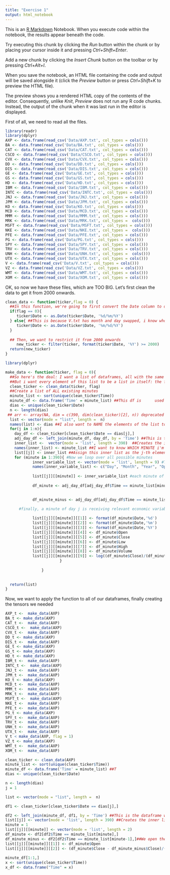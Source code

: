 ```yaml
---
title: "Exercise 1"
output: html_notebook
---
```


This is an [R Markdown](http://rmarkdown.rstudio.com) Notebook. When you execute code within the notebook, the results appear beneath the code. 

Try executing this chunk by clicking the *Run* button within the chunk or by placing your cursor inside it and pressing *Ctrl+Shift+Enter*. 


Add a new chunk by clicking the *Insert Chunk* button on the toolbar or by pressing *Ctrl+Alt+I*.

When you save the notebook, an HTML file containing the code and output will be saved alongside it (click the *Preview* button or press *Ctrl+Shift+K* to preview the HTML file).

The preview shows you a rendered HTML copy of the contents of the editor. Consequently, unlike *Knit*, *Preview* does not run any R code chunks. Instead, the output of the chunk when it was last run in the editor is displayed.

First of all, we need to read all the files.

```r
library(readr)
library(dplyr)
AXP <- data.frame(read_csv('Data/AXP.txt', col_types = cols()))
BA <- data.frame(read_csv('Data/BA.txt', col_types = cols()))
CAT <- data.frame(read_csv('Data/CAT.txt', col_types = cols()))
CSCO <- data.frame(read_csv('Data/CSCO.txt', col_types = cols()))
CVX <- data.frame(read_csv('Data/CVX.txt', col_types = cols()))
DD <- data.frame(read_csv('Data/DD.txt', col_types = cols()))
DIS <- data.frame(read_csv('Data/DIS.txt', col_types = cols()))
GE <- data.frame(read_csv('Data/GE.txt', col_types = cols()))
GS <- data.frame(read_csv('Data/GS.txt', col_types = cols()))
HD <- data.frame(read_csv('Data/HD.txt', col_types = cols()))
IBM <- data.frame(read_csv('Data/IBM.txt', col_types = cols()))
INTC <- data.frame(read_csv('Data/INTC.txt', col_types = cols()))
JNJ <- data.frame(read_csv('Data/JNJ.txt', col_types = cols()))
JPM <- data.frame(read_csv('Data/JPM.txt', col_types = cols()))
KO <- data.frame(read_csv('Data/KO.txt', col_types = cols()))
MCD <- data.frame(read_csv('Data/MCD.txt', col_types = cols()))
MMM <- data.frame(read_csv('Data/MMM.txt', col_types = cols()))
MRK <- data.frame(read_csv('Data/MRK.txt', col_types =  cols()))
MSFT <- data.frame(read_csv('Data/MSFT.txt', col_types = cols()))
NKE <- data.frame(read_csv('Data/NKE.txt', col_types =  cols()))
PFE <- data.frame(read_csv('Data/PFE.txt', col_types = cols()))
PG <- data.frame(read_csv('Data/PG.txt', col_types = cols()))
SPY <- data.frame(read_csv('Data/SPY.txt', col_types = cols()))
TRV <- data.frame(read_csv('Data/TRV.txt', col_types = cols()))
UNH <- data.frame(read_csv('Data/UNH.txt', col_types =  cols()))
UTX <- data.frame(read_csv('Data/UTX.txt', col_types = cols()))
V <- data.frame(read_csv('Data/V.txt', col_types = cols()))
VZ <- data.frame(read_csv('Data/VZ.txt', col_types = cols()))
WMT <- data.frame(read_csv('Data/WMT.txt', col_types = cols()))
XOM <- data.frame(read_csv('Data/XOM.txt', col_types = cols()))
```

OK, so now we have these files, which are TOO BIG. Let's first clean the data to get it from 2000 onwards.
```r
clean_data <- function(ticker,flag = 0) {
  ##In this function, we're going to first convert the Date column to date:
  if(flag == 0){
     ticker$Date <- as.Date(ticker$Date, '%d/%m/%Y')
  } else{ ##This is because V.txt has month and day swapped, i know who it is 
     ticker$Date <- as.Date(ticker$Date, '%m/%d/%Y')
  }
  
  ## Then, we want to restrict it from 2000 onwards
     new_ticker <- filter(ticker, format(ticker$Date, '%Y') >= 2000)
  return(new_ticker)
}
```


```r
library(dplyr)

make_data <- function(ticker, flag = 0){
  ##So here's the deal: I want a list of dataframes, all with the same length of minutes.
  ##But i want every element of this list to be a list in itself: the first element is the DATE of the dataframe, the second is the dataframe itself. 
  clean_ticker <- clean_data(ticker, flag)
  ##Create a list of ALL existing minutes
  minute_list <- sort(unique(clean_ticker$Time))
  minute_df <- data.frame('Time' = minute_list) ##This df is      used only for the left join 
  dias <- unique(clean_ticker$Date)
  n <- length(dias)
 ## arr <- array(NA, dim = c(390, dim(clean_ticker)[2], n)) deprecated
  list <- vector(mode = "list", length =  n)
  names(list) <- dias ##I also want to NAME the elements of the list to know which date it is.
  for(j in 1:n){
    day_df <- clean_ticker[clean_ticker$Date == dias[j],]
    adj_day_df <- left_join(minute_df, day_df, by = 'Time') ##This is the dataframe with all data for all possible minutes, whether they have observations that day or not
    inner_list <-  vector(mode = 'list', length = 390)  ##Creates the inner list
    names(inner_list) <- minute_list ##I want to know WHICH MINUTE i'm referencing. 
    list[[j]] <- inner_list ##Assign this inner list as the j-th element of our day list!
    for (minute in 1:390){ #Now we loop over all possible minutes
            inner_variable_list <- vector(mode = 'list', length = 9) #This will have the length equal to number of variables of interest
            names(inner_variable_list) <- c("Day", "Month", "Year", "Open", "Close", "Low", "High", "Volume","r_cc")
      
            list[[j]][[minute]] <- inner_variable_list #each minute of the day is effectively receiving the vector of variables, and we`ll fill this vector next. Here, we explicit that list[[j]][[min]] is a list on its own, by associating it with inner_variable_list, which is a list
      
            df_minute <- adj_day_df[adj_day_df$Time == minute_list[minute],] ##We open the dataframe minute by minute

        
            df_minute_minus <- adj_day_df[adj_day_df$Time == minute_list[minute-1],]
      
      #finally, a minute of day j is receiving relevant economic variables	      

            list[[j]][[minute]][[1]] <- format(df_minute$Date,'%d')
            list[[j]][[minute]][[2]] <- format(df_minute$Date,'%m')
            list[[j]][[minute]][[3]] <- format(df_minute$Date,'%Y')
            list[[j]][[minute]][[4]] <- df_minute$Open
            list[[j]][[minute]][[5]] <- df_minute$Close
            list[[j]][[minute]][[6]] <- df_minute$Low
            list[[j]][[minute]][[7]] <- df_minute$High
            list[[j]][[minute]][[8]] <- df_minute$Volume
            list[[j]][[minute]][[9]] <- log((df_minute$Close)/(df_minute_minus$Close)) ##Changed to be the log return.
                        }
      
                }
    
  
  return(list)
}

```
Now, we want to apply the function to all of our dataframes, finally creating the tensors we needed
```r
AXP_t <-  make_data(AXP)
BA_t <- make_data(AXP)
CAT_t <-  make_data(AXP)
CSCO_t <-  make_data(AXP)
CVX_t <-  make_data(AXP)
DD_t <- make_data(AXP)
DIS_t <-  make_data(AXP)
GE_t <- make_data(AXP)
GS_t <- make_data(AXP)
HD_t <- make_data(AXP)
IBM_t <-  make_data(AXP)
INTC_t <-  make_data(AXP)
JNJ_t <-  make_data(AXP)
JPM_t <-  make_data(AXP)
KO_t <- make_data(AXP)
MCD_t <-  make_data(AXP)
MMM_t <-  make_data(AXP)
MRK_t <-  make_data(AXP)
MSFT_t <-  make_data(AXP)
NKE_t <-  make_data(AXP)
PFE_t <-  make_data(AXP)
PG_t <- make_data(AXP)
SPY_t <-  make_data(AXP)
TRV_t <-  make_data(AXP)
UNH_t <-  make_data(AXP)
UTX_t <-  make_data(AXP)
V_t < make_data(AXP, flag = 1)
VZ_t <- make_data(AXP)
WMT_t <-  make_data(AXP)
XOM_t <-  make_data(AXP)
```
```r
clean_ticker <- clean_data(AXP)
minute_list <- sort(unique(clean_ticker$Time))
minute_df <- data.frame('Time' = minute_list) ##T
dias <- unique(clean_ticker$Date)

n <- length(dias)
j = 1 

list <- vector(mode = "list", length =  n)

df1 <- clean_ticker[clean_ticker$Date == dias[j],]

df2 <- left_join(minute_df, df1, by = 'Time') ##This is the dataframe with all data for all possible minutes, whether they have observations that day or not
list[[j]] <- vector(mode = 'list', length = 390) ##Creates the inner list
minute = 1
list[[j]][[minute]] <- vector(mode = 'list', length = 2)
df_minute <- df2[df2$Time == minute_list[minute],]
df_minute_minus <- df2[df2$Time == minute_list[minute-1],]##We open the dataframe minute by minute
list[[j]][[minute]][[1]] <- df_minute$Open
list[[j]][[minute]][[2]] <- (df_minute$Close - df_minute_minus$Close)/(df_minute_minus$Close)
      
minute_df[1:1,]
x <- sort(unique(clean_ticker$Time))
x_df <- data.frame("Time" = x)
```
